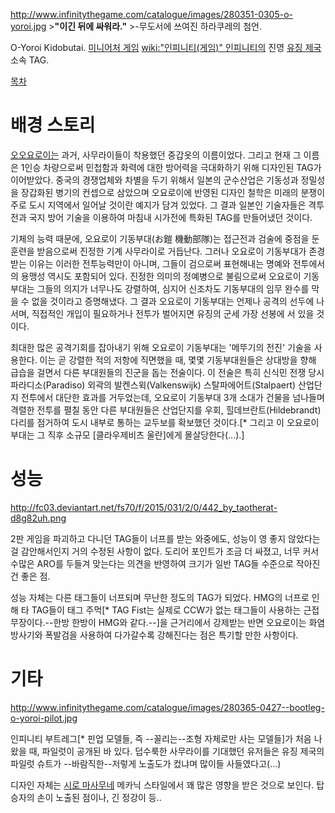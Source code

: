 http://www.infinitythegame.com/catalogue/images/280351-0305-o-yoroi.jpg
>'''"이긴 뒤에 싸워라."'''
>-무도서에 쓰여진 하라쿠레의 첨언.

O-Yoroi Kidobutai. [[미니어처 게임]] [[wiki:"인피니티(게임)" 인피니티]]의 진영 [[유징 제국]] 소속 TAG.

[[목차]]
= 배경 스토리 =
[[오오요로이]]는 과거, 사무라이들이 착용했던 중갑옷의 이름이었다. 그리고 현재 그 이름은 1인승 차량으로써 민첩함과 화력에 대한 방어력을 극대화하기 위해 디자인된 TAG가 이어받았다. 중국의 경쟁업체와 차별을 두기 위해서 일본의 군수산업은 기동성과 정밀성을 장갑화된 병기의 컨셉으로 삼았으며 오요로이에 반영된 디자인 철학은 미래의 분쟁이 주로 도시 지역에서 일어날 것이란 예지가 담겨 있었다. 그 결과 일본인 기술자들은 격투전과 국지 방어 기술을 이용하여 마침내 시가전에 특화된 TAG를 만들어냈던 것이다.

기체의 능력 때문에, 오요로이 기동부대(お鎧 機動部隊)는 접근전과 검술에 중점을 둔 훈련을 받음으로써 진정한 기계 사무라이로 거듭난다. 그러나 오요로이 기동부대가 존경받는 이유는 이러한 전투능력만이 아니며, 그들이 검으로써 표현해내는 명예와 전투에서의 용맹성 역시도 포함되어 있다. 진정한 의미의 정예병으로 불림으로써 오요로이 기동부대는 그들의 의지가 너무나도 강렬하여, 심지어 신조차도 기동부대의 임무 완수를 막을 수 없을 것이라고 증명해냈다. 그 결과 오요로이 기동부대는 언제나 공격의 선두에 나서며, 직접적인 개입이 필요하거나 전투가 벌어지면 유징의 군세 가장 선봉에 서 있을 것이다.

최대한 많은 공격기회를 잡아내기 위해 오요로이 기동부대는 '메뚜기의 전진' 기술을 사용한다. 이는 곧 강렬한 적의 저항에 직면했을 때, 몇몇 기동부대원들은 상대방을 향해 급습을 걸면서 다른 부대원들의 진군을 돕는 전술이다. 이 전술은 특히 신식민 전쟁 당시 파라디소(Paradiso) 외곽의 발켄스윅(Valkenswijk) 스탈파에어트(Stalpaert) 산업단지 전투에서 대단한 효과를 거두었는데, 오요로이 기동부대 3개 소대가 건물을 넘나들며 격렬한 전투를 펼칠 동안 다른 부대원들은 산업단지를 우회, 힐데브란트(Hildebrandt) 다리를 점거하여 도시 내부로 통하는 교두보를 확보했던 것이다.[* 그리고 이 오요로이 부대는 그 직후 소규모 [클라우제비츠 울란]에게 몰살당한다(...).]
= 성능 =
http://fc03.deviantart.net/fs70/f/2015/031/2/0/442_by_taotherat-d8g82uh.png

2판 게임을 파괴하고 다니던 TAG들이 너프를 받는 와중에도, 성능이 영 좋지 않았다는 걸 감안해서인지 거의 수정된 사항이 없다. 도리어 포인트가 조금 더 싸졌고, 너무 커서 수많은 ARO를 두들겨 맞는다는 의견을 반영하여 크기가 일반 TAG들 수준으로 작아진 건 좋은 점.

성능 자체는 다른 태그들이 너프되며 무난한 정도의 TAG가 되었다. HMG의 너프로 인해 타 TAG들이 태그 주먹[* TAG Fist는 실제로 CCW가 없는 태그들이 사용하는 근접 무장이다.--한방 한방이 HMG와 같다.--]을 근거리에서 강제받는 반면 오요로이는 화염 방사기와 폭발검을 사용하여 다가갈수록 강해진다는 점은 특기할 만한 사항이다.

= 기타 =
http://www.infinitythegame.com/catalogue/images/280365-0427--bootleg-o-yoroi-pilot.jpg

인피니티 부트레그[* 핀업 모델들, 즉 --꼴리는--조형 자체로만 사는 모델들]가 처음 나왔을 때, 파일럿이 공개된 바 있다. 덥수룩한 사무라이를 기대했던 유저들은 유징 제국의 파일럿 슈트가 --바람직한--저렇게 노출도가 컸냐며 많이들 사들였다고(...)

디자인 자체는 [[시로 마사무네]] 메카닉 스타일에서 꽤 많은 영향을 받은 것으로 보인다. 탑승자의 손이 노출된 점이나, 긴 정강이 등..
